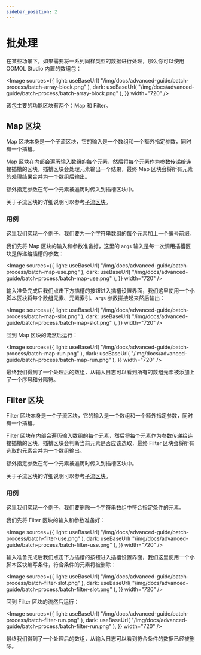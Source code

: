 ```yaml
---
sidebar_position: 2
---
```



# 批处理

在某些场景下，如果需要将一系列同样类型的数据进行处理，那么你可以使用 OOMOL Studio 内置的数组包：

<Image
  sources={{
    light: useBaseUrl(
      "/img/docs/advanced-guide/batch-process/batch-array-block.png"
    ),
    dark: useBaseUrl(
      "/img/docs/advanced-guide/batch-process/batch-array-block.png"
    ),
  }}
  width="720"
/>

该包主要的功能区块有两个：Map 和 Filter。

## Map 区块

Map 区块本身是一个子流区块，它的输入是一个数组和一个额外指定参数，同时有一个插槽。

Map 区块在内部会遍历输入数组的每个元素，然后将每个元素作为参数传递给连接插槽的区块，插槽区块会处理元素输出一个结果，最终 Map 区块会将所有元素的处理结果合并为一个数组后输出。

额外指定参数在每一个元素被遍历时传入到插槽区块中。

关于子流区块的详细说明可以参考[子流区块](/zh-CN/docs/advanced-guide/block-advanced-usage/advanced-subflow-block)。

### 用例

这里我们实现一个例子，我们要为一个字符串数组的每个元素加上一个编号前缀。

我们先将 Map 区块的输入和参数准备好，这里的 `args` 输入是每一次调用插槽区块是传递给插槽的参数：

<Image
  sources={{
    light: useBaseUrl(
      "/img/docs/advanced-guide/batch-process/batch-map-use.png"
    ),
    dark: useBaseUrl(
      "/img/docs/advanced-guide/batch-process/batch-map-use.png"
    ),
  }}
  width="720"
/>

输入准备完成后我们点击下方插槽的按钮进入插槽设置界面，我们这里使用一个小脚本区块将每个数组元素、元素索引、`args` 参数拼接起来然后输出：

<Image
  sources={{
    light: useBaseUrl(
      "/img/docs/advanced-guide/batch-process/batch-map-slot.png"
    ),
    dark: useBaseUrl(
      "/img/docs/advanced-guide/batch-process/batch-map-slot.png"
    ),
  }}
  width="720"
/>

回到 Map 区块的流然后运行：

<Image
  sources={{
    light: useBaseUrl(
      "/img/docs/advanced-guide/batch-process/batch-map-run.png"
    ),
    dark: useBaseUrl(
      "/img/docs/advanced-guide/batch-process/batch-map-run.png"
    ),
  }}
  width="720"
/>

最终我们得到了一个处理后的数组，从输入日志可以看到所有的数组元素被添加上了一个序号和分隔符。

## Filter 区块

Filter 区块本身是一个子流区块，它的输入是一个数组和一个额外指定参数，同时有一个插槽。

Filter 区块在内部会遍历输入数组的每个元素，然后将每个元素作为参数传递给连接插槽的区块，插槽区块会判断当前元素是否应该选取，最终 Filter 区块会将所有选取的元素合并为一个数组输出。

额外指定参数在每一个元素被遍历时传入到插槽区块中。

关于子流区块的详细说明可以参考[子流区块](/zh-CN/docs/advanced-guide/block-advanced-usage/advanced-subflow-block)。

### 用例

这里我们实现一个例子，我们要删除一个字符串数组中符合指定条件的元素。

我们先将 Filter 区块的输入和参数准备好：

<Image
  sources={{
    light: useBaseUrl(
      "/img/docs/advanced-guide/batch-process/batch-filter-use.png"
    ),
    dark: useBaseUrl(
      "/img/docs/advanced-guide/batch-process/batch-filter-use.png"
    ),
  }}
  width="720"
/>

输入准备完成后我们点击下方插槽的按钮进入插槽设置界面，我们这里使用一个小脚本区块编写条件，符合条件的元素将被删除：

<Image
  sources={{
    light: useBaseUrl(
      "/img/docs/advanced-guide/batch-process/batch-filter-slot.png"
    ),
    dark: useBaseUrl(
      "/img/docs/advanced-guide/batch-process/batch-filter-slot.png"
    ),
  }}
  width="720"
/>

回到 Filter 区块的流然后运行：

<Image
  sources={{
    light: useBaseUrl(
      "/img/docs/advanced-guide/batch-process/batch-filter-run.png"
    ),
    dark: useBaseUrl(
      "/img/docs/advanced-guide/batch-process/batch-filter-run.png"
    ),
  }}
  width="720"
/>

最终我们得到了一个处理后的数组，从输入日志可以看到符合条件的数据已经被删除。
